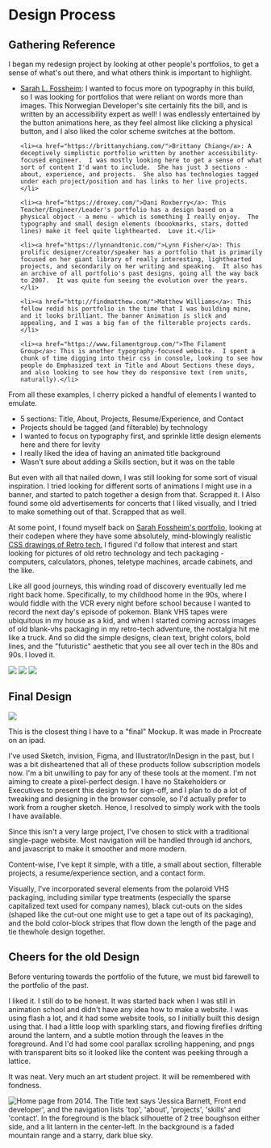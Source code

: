 
<Meta title="about/Design" />

<h1>Design Process</h1>

<h2>Gathering Reference</h2>

<p>
  I began my redesign project by looking at other people's portfolios, to get a
  sense of what's out there, and what others think is important to highlight.
</p>

<ul>
    <li><a href="https://fossheim.io/">Sarah L. Fossheim</a>: I wanted to focus more on typography in this build, so I was looking for portfolios that were reliant on words more than images. This Norwegian Developer's site certainly fits the bill, and is written by an accessibility expert as well!  I was endlessly entertained by the button animations here, as they feel almost like clicking a physical button, and I also liked the color scheme switches at the bottom.</li>

    <li><a href="https://brittanychiang.com/">Brittany Chiang</a>: A deceptively simplistic portfolio written by another accessibility-focused engineer.  I was mostly looking here to get a sense of what sort of content I'd want to include.  She has just 3 sections - about, experience, and projects.  She also has technologies tagged under each project/position and has links to her live projects.</li>

    <li><a href="https://droxey.com/">Dani Roxberry</a>: This Teacher/Engineer/Leader's portfolio has a design based on a physical object - a menu - which is something I really enjoy.  The typography and small design elements (boookmarks, stars, dotted lines) make it feel quite lighthearted.  Love it.</li>

    <li><a href="https://lynnandtonic.com/">Lynn Fisher</a>: This prolific designer/creator/speaker has a portfolio that is primarily focused on her giant library of really interesting, lighthearted projects, and secondarily on her writing and speaking.  It also has an archive of all portfolio's past designs, going all the way back to 2007.  It was quite fun seeing the evolution over the years.</li>

    <li><a href="http://findmatthew.com/">Matthew Williams</a>: This fellow redid his portfolio in the time that I was building mine, and it looks brilliant. The banner Animation is slick and appealing, and I was a big fan of the filterable projects cards.</li>

    <li><a href="https://www.filamentgroup.com/">The Filament Group</a>: This is another typography-focused website.  I spent a chunk of time digging into their css in console, looking to see how people do Emphasized text in Title and About Sections these days, and also looking to see how they do responsive text (rem units, naturally).</li>

</ul>

<p>
  From all these examples, I cherry picked a handful of elements I wanted to
  emulate.
</p>

<ul>
  <li>5 sections: Title, About, Projects, Resume/Experience, and Contact</li>
  <li>Projects should be tagged (and filterable) by technology</li>
  <li>
    I wanted to focus on typography first, and sprinkle little design elements
    here and there for levity
  </li>
  <li>I really liked the idea of having an animated title background</li>
  <li>Wasn't sure about adding a Skills section, but it was on the table</li>
</ul>

<p>
  But even with all that nailed down, I was still looking for some sort of
  visual inspiration. I tried looking for different sorts of animations I might
  use in a banner, and started to patch together a design from that. Scrapped
  it. I Also found some old advertisements for concerts that I liked visually,
  and I tried to make something out of that. Scrapped that as well.
</p>

<p>
  At some point, I found myself back on
  <a href="https://fossheim.io/"> Sarah Fossheim's portfolio</a>, looking at
  their codepen where they have some absolutely, mind-blowingly realistic
  <a href="https://codepen.io/collection/nwzQJq"> CSS drawings of Retro tech.</a>
  I figured I'd follow that interest and start looking for pictures of old retro
  technology and tech packaging - computers, calculators, phones, teletype
  machines, arcade cabinets, and the like.
</p>

<p>
  Like all good journeys, this winding road of discovery eventually led me right
  back home. Specifically, to my childhood home in the 90s, where I would fiddle
  with the VCR every night before school because I wanted to record the next
  day's episode of pokemon. Blank VHS tapes were ubiquitous in my house as a
  kid, and when I started coming across images of old blank-vhs packaging in my
  retro-tech adventure, the nostalgia hit me like a truck. And so did the simple
  designs, clean text, bright colors, bold lines, and the "futuristic" aesthetic
  that you see all over tech in the 80s and 90s. I loved it.
</p>

<div class="sb-grid-1-1">
  <img class="sb-grid-span-2" src="/docs/inspiration/polaroid-vhs.jpg" />
  <img src="/docs/inspiration/sony-vhs.jpg" />
  <img src="docs/inspiration/rainbow-vhs.jpg" />
</div>

<h2 class="sb-clear">Final Design</h2>

<div class="sb-fake-phone sb-float-right">
  <img class="sb-img-highlight" src="/docs/initial_design.png" />
</div>

<p>
  This is the closest thing I have to a "final" Mockup. It was made in Procreate
  on an ipad.
</p>

<p>
  I've used Sketch, invision, Figma, and Illustrator/InDesign in the past, but I
  was a bit disheartened that all of these products follow subscription models
  now. I'm a bit unwilling to pay for any of these tools at the moment. I'm not
  aiming to create a pixel-perfect design. I have no Stakeholders or Executives
  to present this design to for sign-off, and I plan to do a lot of tweaking and
  designing in the browser console, so I'd actually prefer to work from a
  rougher sketch. Hence, I resolved to simply work with the tools I have
  available.
</p>

<p>
  Since this isn't a very large project, I've chosen to stick with a traditional
  single-page website. Most navigation will be handled through id anchors, and
  javascript to make it smoother and more modern.
</p>

<p>
  Content-wise, I've kept it simple, with a title, a small about section,
  filterable projects, a resume/experience section, and a contact form.
</p>

<p>
  Visually, I've incorporated several elements from the polaroid VHS packaging,
  including similar type treatments (especially the sparse capitalized text used
  for company names), black cut-outs on the sides (shaped like the cut-out one
  might use to get a tape out of its packaging), and the bold color-block
  stripes that flow down the length of the page and tie thewhole design
  together.
</p>

<h2 class="sb-clear">Cheers for the old Design</h2>

<p>
  Before venturing towards the portfolio of the future, we must bid farewell to
  the portfolio of the past.
</p>

<p>
  I liked it. I still do to be honest. It was started back when I was still in
  animation school and didn't have any idea how to make a website. I was using
  flash a lot, and it had some website tools, so I initially built this design
  using that. I had a little loop with sparkling stars, and flowing fireflies
  drifting around the lantern, and a subtle motion through the leaves in the
  foreground. And I'd had some cool parallax scrolling happening, and pngs with
  transparent bits so it looked like the content was peeking through a lattice.
</p>

<p>
  It was neat. Very much an art student project. It will be remembered with
  fondness.
</p>

<img
  alt="Home page from 2014. The Title text says 'Jessica Barnett, Front end developer', and the navigation lists 'top', 'about', 'projects', 'skills' and 'contact'. In the foreground is the black silhouette of 2 tree boughson either side, and a lit lantern in the center-left.  In the background is a faded mountain range and a starry, dark blue sky."
  src="/docs/old-build/home-page.png"
/>
